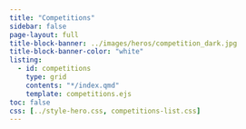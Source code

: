 ```yaml
---
title: "Competitions"
sidebar: false
page-layout: full
title-block-banner: ../images/heros/competition_dark.jpg
title-block-banner-color: "white"
listing:
  - id: competitions
    type: grid
    contents: "*/index.qmd"
    template: competitions.ejs
toc: false
css: [../style-hero.css, competitions-list.css]
---
```


:::{#competitions}
:::
